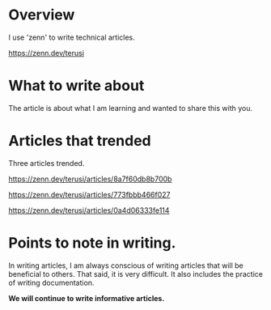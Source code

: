 # Overview

I use 'zenn' to write technical articles.

https://zenn.dev/terusi

# What to write about

The article is about what I am learning and wanted to share this with you.

# Articles that trended

Three articles trended.

https://zenn.dev/terusi/articles/8a7f60db8b700b

https://zenn.dev/terusi/articles/773fbbb466f027

https://zenn.dev/terusi/articles/0a4d06333fe114

# Points to note in writing.

In writing articles, I am always conscious of writing articles that will be beneficial to others. That said, it is very difficult. It also includes the practice of writing documentation.

**We will continue to write informative articles.**


